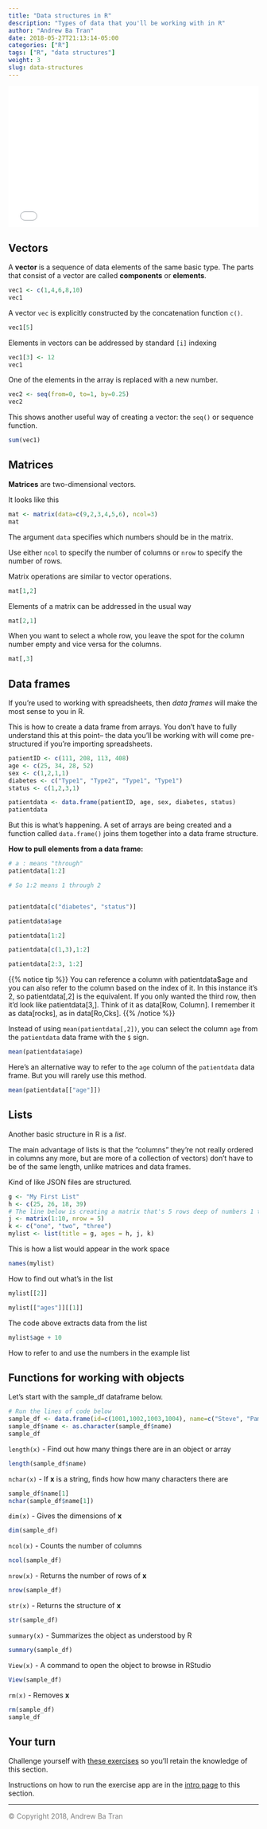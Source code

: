 ```yaml
---
title: "Data structures in R"
description: "Types of data that you'll be working with in R"
author: "Andrew Ba Tran"
date: 2018-05-27T21:13:14-05:00
categories: ["R"]
tags: ["R", "data structures"]
weight: 3
slug: data-structures
---
```



<div style="position: relative; padding-bottom: 56.25%; height: 0; overflow: hidden;">
  <iframe src="//www.youtube.com/embed/eXb5ks7lMwQ?t=5s" style="position: absolute; top: 0; left: 0; width: 100%; height: 100%; border:0; encrypted-media" allowfullscreen title="YouTube Video"></iframe>
</div>

## Vectors

A **vector** is a sequence of data elements of the same basic type. The parts that consist of a vector are called **components** or **elements**.

```r
vec1 <- c(1,4,6,8,10)
vec1
```

A vector `vec` is explicitly constructed by the concatenation function `c()`.

```r
vec1[5]
```

Elements in vectors can be addressed by standard `[i]` indexing

```r
vec1[3] <- 12
vec1
```

One of the elements in the array is replaced with a new number. 

```r
vec2 <- seq(from=0, to=1, by=0.25)
vec2
```

This shows another useful way of creating a vector: the `seq()` or sequence function.

```r
sum(vec1)
```


## Matrices

**Matrices** are two-dimensional vectors.

It looks like this 

```r
mat <- matrix(data=c(9,2,3,4,5,6), ncol=3)
mat
```

The argument `data` specifies which numbers should be in the matrix.

Use either `ncol` to specify the number of columns or `nrow` to specify the number of rows.

Matrix operations are similar to vector operations.

```r
mat[1,2]
```

Elements of a matrix can be addressed in the usual way

```r
mat[2,1]
```

When you want to select a whole row, you leave the spot for the column number empty and vice versa for the columns.

```r
mat[,3]
```


## Data frames

If you're used to working with spreadsheets, then *data frames* will make the most sense to you in R.

This is how to create a data frame from arrays. You don't have to fully understand this at this point-- the data you'll be working with will come pre-structured if you're importing spreadsheets.


```r
patientID <- c(111, 208, 113, 408)
age <- c(25, 34, 28, 52)
sex <- c(1,2,1,1)
diabetes <- c("Type1", "Type2", "Type1", "Type1")
status <- c(1,2,3,1)

patientdata <- data.frame(patientID, age, sex, diabetes, status)
patientdata
```

But this is what's happening. A set of arrays are being created and a function called `data.frame()` joins them together into a data frame structure.

**How to pull elements from a data frame:**

```r
# a : means "through"
patientdata[1:2]

# So 1:2 means 1 through 2


patientdata[c("diabetes", "status")]

patientdata$age

patientdata[1:2]

patientdata[c(1,3),1:2]

patientdata[2:3, 1:2]
```

{{% notice tip %}}
You can reference a column with patientdata$age and you can also refer to the column based on the index of it. In this instance it's 2, so patientdata[,2] is the equivalent. If you only wanted the third row, then it'd look like patientdata[3,]. Think of it as data[Row, Column]. I remember it as data[rocks], as in data[Ro,Cks]. 
{{% /notice %}}

Instead of using `mean(patientdata[,2])`, you can select the column `age` from the `patientdata` data frame with the `$` sign.

```r
mean(patientdata$age)
```

Here's an alternative way to refer to the `age` column of the `patientdata` data frame. But you will rarely use this method.


```r
mean(patientdata[["age"]])
```


## Lists

Another basic structure in R is a *list*. 

The main advantage of lists is that the "columns" they're not really ordered in columns any more, but are more of a collection of vectors) don't have to be of the same length, unlike matrices and data frames.

Kind of like JSON files are structured.

```r
g <- "My First List"
h <- c(25, 26, 18, 39)
# The line below is creating a matrix that's 5 rows deep of numbers 1 through(":") 10
j <- matrix(1:10, nrow = 5) 
k <- c("one", "two", "three")
mylist <- list(title = g, ages = h, j, k)   
```

This is how a list would appear in the work space

```r
names(mylist)
```

How to find out what's in the list

```r
mylist[[2]] 

mylist[["ages"]][[1]]
```

The code above extracts data from the list

```r
mylist$age + 10
```

How to refer to and use the numbers in the example list

## Functions for working with objects

Let's start with the sample_df dataframe below.

```r
# Run the lines of code below
sample_df <- data.frame(id=c(1001,1002,1003,1004), name=c("Steve", "Pam", "Jim", "Dwight"), age=c(26, 65, 15, 7), race=c("White", "Black", "White", "Hispanic"))
sample_df$name <- as.character(sample_df$name)
sample_df
```

`length(x)` - Find out how many things there are in an object or array

```r
length(sample_df$name)
```

`nchar(x)` - If **x** is a string, finds how how many characters there are 

```r
sample_df$name[1]
nchar(sample_df$name[1])
```

`dim(x)` - Gives the dimensions of **x**
```r
dim(sample_df)
```

`ncol(x)` - Counts the number of columns

```r
ncol(sample_df)
```

`nrow(x)` - Returns the number of rows of **x**

```r
nrow(sample_df)
```

`str(x)` - Returns the structure of **x**

```r
str(sample_df)
```

`summary(x)` - Summarizes the object as understood by R

```r
summary(sample_df)
```


`View(x)` - A command to open the object to browse in RStudio

```r
View(sample_df)
```

`rm(x)` - Removes **x**

```r
rm(sample_df)
sample_df
```

## Your turn

Challenge yourself with [these exercises](http://code.r-journalism.com/chapter-1/#section-data-structures-in-r) so you'll retain the knowledge of this section.

Instructions on how to run the exercise app are in the [intro page](http://learn.r-journalism.com/en/how_to_use_r/) to this section.


-----

<span style="color:gray">© Copyright 2018, Andrew Ba Tran</span>


